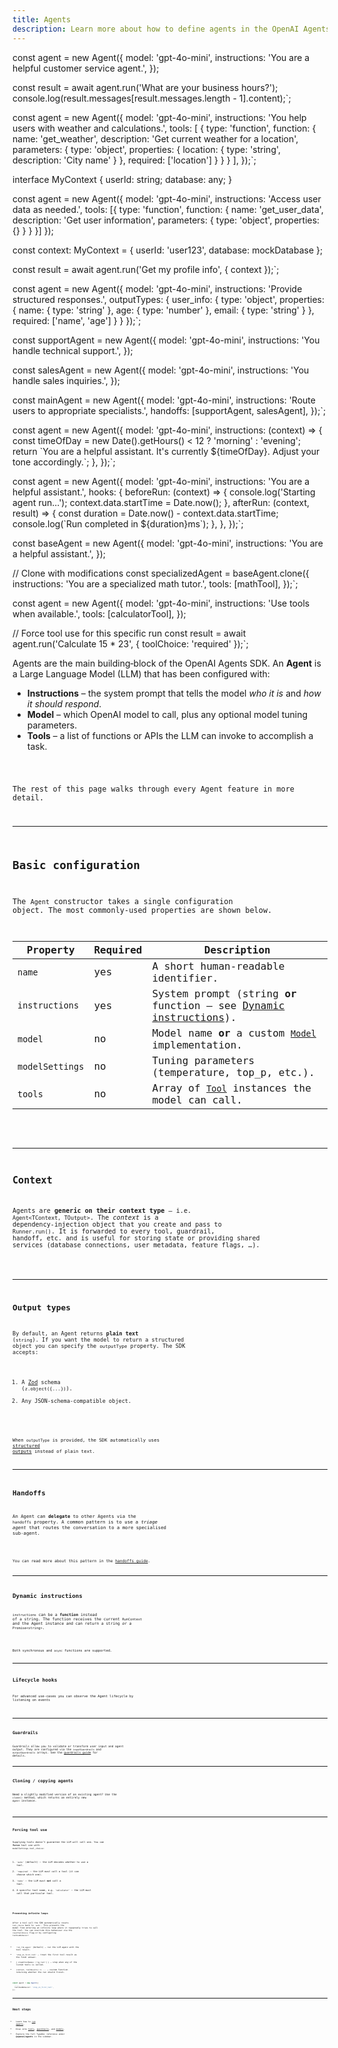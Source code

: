 ```yaml
---
title: Agents
description: Learn more about how to define agents in the OpenAI Agents SDK for JavaScript / TypeScript
---
```




const agent = new Agent({
  model: 'gpt-4o-mini',
  instructions: 'You are a helpful customer service agent.',
});

const result = await agent.run('What are your business hours?');
console.log(result.messages[result.messages.length - 1].content);`;


const agent = new Agent({
  model: 'gpt-4o-mini',
  instructions: 'You help users with weather and calculations.',
  tools: [
    {
      type: 'function',
      function: {
        name: 'get_weather',
        description: 'Get current weather for a location',
        parameters: {
          type: 'object',
          properties: {
            location: { type: 'string', description: 'City name' }
          },
          required: ['location']
        }
      }
    }
  ],
});`;


interface MyContext {
  userId: string;
  database: any;
}

const agent = new Agent({
  model: 'gpt-4o-mini',
  instructions: 'Access user data as needed.',
  tools: [{
    type: 'function',
    function: {
      name: 'get_user_data',
      description: 'Get user information',
      parameters: { type: 'object', properties: {} }
    }
  }]
});

const context: MyContext = {
  userId: 'user123',
  database: mockDatabase
};

const result = await agent.run('Get my profile info', { context });`;


const agent = new Agent({
  model: 'gpt-4o-mini',
  instructions: 'Provide structured responses.',
  outputTypes: {
    user_info: {
      type: 'object',
      properties: {
        name: { type: 'string' },
        age: { type: 'number' },
        email: { type: 'string' }
      },
      required: ['name', 'age']
    }
  }
});`;


const supportAgent = new Agent({
  model: 'gpt-4o-mini',
  instructions: 'You handle technical support.',
});

const salesAgent = new Agent({
  model: 'gpt-4o-mini', 
  instructions: 'You handle sales inquiries.',
});

const mainAgent = new Agent({
  model: 'gpt-4o-mini',
  instructions: 'Route users to appropriate specialists.',
  handoffs: [supportAgent, salesAgent],
});`;


const agent = new Agent({
  model: 'gpt-4o-mini',
  instructions: (context) => {
    const timeOfDay = new Date().getHours() < 12 ? 'morning' : 'evening';
    return \`You are a helpful assistant. It's currently \${timeOfDay}. Adjust your tone accordingly.\`;
  },
});`;


const agent = new Agent({
  model: 'gpt-4o-mini',
  instructions: 'You are a helpful assistant.',
  hooks: {
    beforeRun: (context) => {
      console.log('Starting agent run...');
      context.data.startTime = Date.now();
    },
    afterRun: (context, result) => {
      const duration = Date.now() - context.data.startTime;
      console.log(\`Run completed in \${duration}ms\`);
    },
  },
});`;


const baseAgent = new Agent({
  model: 'gpt-4o-mini',
  instructions: 'You are a helpful assistant.',
});

// Clone with modifications
const specializedAgent = baseAgent.clone({
  instructions: 'You are a specialized math tutor.',
  tools: [mathTool],
});`;


const agent = new Agent({
  model: 'gpt-4o-mini',
  instructions: 'Use tools when available.',
  tools: [calculatorTool],
});

// Force tool use for this specific run
const result = await agent.run('Calculate 15 * 23', {
  toolChoice: 'required'
});`;

Agents are the main building‑block of the OpenAI Agents SDK. An **Agent** is a Large Language
Model (LLM) that has been configured with:

- **Instructions** – the system prompt that tells the model _who it is_ and _how it should
  respond_.
- **Model** – which OpenAI model to call, plus any optional model tuning parameters.
- **Tools** – a list of functions or APIs the LLM can invoke to accomplish a task.

<Code lang="typescript" code={simpleAgent} title="Basic Agent definition" />

The rest of this page walks through every Agent feature in more detail.

---

## Basic configuration

The `Agent` constructor takes a single configuration object. The most commonly‑used
properties are shown below.

| Property        | Required | Description                                                                                             |
| --------------- | -------- | ------------------------------------------------------------------------------------------------------- |
| `name`          | yes      | A short human‑readable identifier.                                                                      |
| `instructions`  | yes      | System prompt (string **or** function – see [Dynamic instructions](#dynamic-instructions)).             |
| `model`         | no       | Model name **or** a custom [`Model`](/openai-agents-js/openai/agents/interfaces/model/) implementation. |
| `modelSettings` | no       | Tuning parameters (temperature, top_p, etc.).                                                           |
| `tools`         | no       | Array of [`Tool`](/openai-agents-js/openai/agents/type-aliases/tool/) instances the model can call.     |

<Code lang="typescript" code={agentWithTools} title="Agent with tools" />

---

## Context

Agents are **generic on their context type** – i.e. `Agent<TContext, TOutput>`. The _context_
is a dependency‑injection object that you create and pass to `Runner.run()`. It is forwarded to
every tool, guardrail, handoff, etc. and is useful for storing state or providing shared
services (database connections, user metadata, feature flags, …).

<Code lang="typescript" code={agentWithContext} title="Agent with context" />

---

## Output types

By default, an Agent returns **plain text** (`string`). If you want the model to return a
structured object you can specify the `outputType` property. The SDK accepts:

1. A [Zod](https://github.com/colinhacks/zod) schema (`z.object({...})`).
2. Any JSON‑schema‑compatible object.

<Code
  lang="typescript"
  code={agentWithAodOutputType}
  title="Structured output with Zod"
/>

When `outputType` is provided, the SDK automatically uses
[structured outputs](https://platform.openai.com/docs/guides/structured-outputs) instead of
plain text.

---

## Handoffs

An Agent can **delegate** to other Agents via the `handoffs` property. A common pattern is to
use a _triage agent_ that routes the conversation to a more specialised sub‑agent.

<Code lang="typescript" code={agentWithHandoffs} title="Agent with handoffs" />

You can read more about this pattern in the [handoffs guide](/openai-agents-js/guides/handoffs).

---

## Dynamic instructions

`instructions` can be a **function** instead of a string. The function receives the current
`RunContext` and the Agent instance and can return a string _or_ a `Promise<string>`.

<Code
  lang="typescript"
  code={agentWithDynamicInstructions}
  title="Agent with dynamic instructions"
/>

Both synchronous and `async` functions are supported.

---

## Lifecycle hooks

For advanced use‑cases you can observe the Agent lifecycle by listening on events

<Code
  lang="typescript"
  code={agentWithLifecycleHooks}
  title="Agent with lifecycle hooks"
/>

---

## Guardrails

Guardrails allow you to validate or transform user input and agent output. They are configured
via the `inputGuardrails` and `outputGuardrails` arrays. See the
[guardrails guide](/openai-agents-js/guides/guardrails) for details.

---

## Cloning / copying agents

Need a slightly modified version of an existing agent? Use the `clone()` method, which returns
an entirely new `Agent` instance.

<Code lang="typescript" code={agentCloning} title="Cloning Agents" />

---

## Forcing tool use

Supplying tools doesn’t guarantee the LLM will call one. You can **force** tool use with
`modelSettings.tool_choice`:

1. `'auto'` (default) – the LLM decides whether to use a tool.
2. `'required'` – the LLM _must_ call a tool (it can choose which one).
3. `'none'` – the LLM must **not** call a tool.
4. A specific tool name, e.g. `'calculator'` – the LLM must call that particular tool.

<Code lang="typescript" code={agentForcingToolUse} title="Forcing tool use" />

### Preventing infinite loops

After a tool call the SDK automatically resets `tool_choice` back to `'auto'`. This prevents
the model from entering an infinite loop where it repeatedly tries to call the tool. You can
override this behaviour via the `resetToolChoice` flag or by configuring
`toolUseBehavior`:

- `'run_llm_again'` (default) – run the LLM again with the tool result.
- `'stop_on_first_tool'` – treat the first tool result as the final answer.
- `{ stopAtToolNames: ['my_tool'] }` – stop when any of the listed tools is called.
- `(context, toolResults) => ...` – custom function returning whether the run should finish.

```typescript
const agent = new Agent({
  ...,
  toolUseBehavior: 'stop_on_first_tool',
});
```

---

## Next steps

- Learn how to [run agents](/openai-agents-js/guides/running-agents).
- Dive into [tools](/openai-agents-js/guides/tools), [guardrails](/openai-agents-js/guides/guardrails), and [models](/openai-agents-js/guides/models).
- Explore the full TypeDoc reference under **@openai/agents** in the sidebar.

